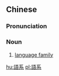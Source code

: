 {{also|语系}}
==Chinese==
{{zh-forms|s=语系}}
{{wikipedia|lang=zh}}

===Pronunciation===
{{zh-pron
|m=yǔxì
|cat=n
}}

===Noun===
{{zh-noun}}

# [[language family]]

[[hu:語系]]
[[pl:語系]]